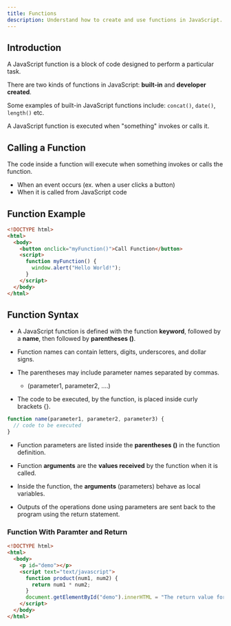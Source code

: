```yaml
---
title: Functions
description: Understand how to create and use functions in JavaScript.
---
```


## Introduction

A JavaScript function is a block of code designed to perform a particular task.

There are two kinds of functions in JavaScript: **built-in** and **developer created**.

Some examples of built-in JavaScript functions include: `concat()`, `date()`, `length()` etc.

A JavaScript function is executed when "something" invokes or calls it.

## Calling a Function

The code inside a function will execute when something invokes or calls the function.
  - When an event occurs (ex. when a user clicks a button)
  - When it is called from JavaScript code

## Function Example

```html
<!DOCTYPE html>
<html>
  <body>
    <button onclick="myFunction()">Call Function</button>
    <script>
      function myFunction() {
        window.alert("Hello World!");
      }
    </script>
  </body>
</html>
```

## Function Syntax

- A JavaScript function is defined with the function **keyword**, followed by a **name**, then followed by **parentheses ()**.

- Function names can contain letters, digits, underscores, and dollar signs.

- The parentheses may include parameter names separated by commas.
  - (parameter1, parameter2, ....)

- The code to be executed, by the function, is placed inside curly brackets {}.

```js
function name(parameter1, parameter2, parameter3) {
  // code to be executed
}
```

- Function parameters are listed inside the **parentheses ()** in the function definition.

- Function **arguments** are the **values received** by the function when it is called.

- Inside the function, the **arguments** (parameters) behave as local variables.

- Outputs of the operations done using parameters are sent back to the program using the return statement.

### Function With Paramter and Return

```html
<!DOCTYPE html>
<html>
  <body>
    <p id="demo"></p>
    <script text="text/javascript">
      function product(num1, num2) {
        return num1 * num2;
      }
      document.getElementById("demo").innerHTML = "The return value for function is " + product(12, 3);
    </script>
  </body>
</html>
```

